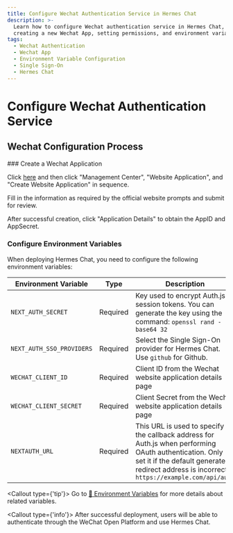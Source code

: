 ```yaml
---
title: Configure Wechat Authentication Service in Hermes Chat
description: >-
  Learn how to configure Wechat authentication service in Hermes Chat, including
  creating a new Wechat App, setting permissions, and environment variables.
tags:
  - Wechat Authentication
  - Wechat App
  - Environment Variable Configuration
  - Single Sign-On
  - Hermes Chat
---
```


# Configure Wechat Authentication Service

## Wechat Configuration Process

<Steps>
  ### Create a Wechat Application

  Click [here](https://open.weixin.qq.com/cgi-bin/index) and then click "Management Center", "Website Application", and "Create Website Application" in sequence.

  Fill in the information as required by the official website prompts and submit for review.

  After successful creation, click "Application Details" to obtain the AppID and AppSecret.

  ### Configure Environment Variables

  When deploying Hermes Chat, you need to configure the following environment variables:

  | Environment Variable      | Type     | Description                                                                                                                                                                                           |
  | ------------------------- | -------- | ----------------------------------------------------------------------------------------------------------------------------------------------------------------------------------------------------- |
  | `NEXT_AUTH_SECRET`        | Required | Key used to encrypt Auth.js session tokens. You can generate the key using the command: `openssl rand -base64 32`                                                                                     |
  | `NEXT_AUTH_SSO_PROVIDERS` | Required | Select the Single Sign-On provider for Hermes Chat. Use `github` for Github.                                                                                                                          |
  | `WECHAT_CLIENT_ID`        | Required | Client ID from the Wechat website application details page                                                                                                                                            |
  | `WECHAT_CLIENT_SECRET`    | Required | Client Secret from the Wechat website application details page                                                                                                                                        |
  | `NEXTAUTH_URL`            | Required | This URL is used to specify the callback address for Auth.js when performing OAuth authentication. Only set it if the default generated redirect address is incorrect. `https://example.com/api/auth` |

  <Callout type={'tip'}>
    Go to [📘 Environment Variables](/en/docs/self-hosting/environment-variables/auth#wechat) for more details about related variables.
  </Callout>
</Steps>

<Callout type={'info'}>
  After successful deployment, users will be able to authenticate through the WeChat Open Platform
  and use Hermes Chat.
</Callout>
